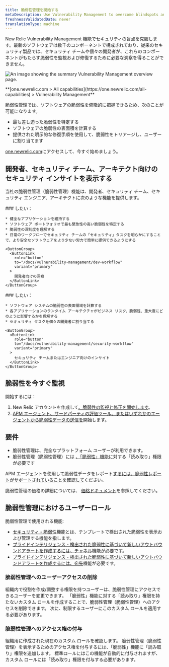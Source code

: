 ```yaml
---
title: 脆弱性管理を開始する
metaDescription: Use Vulnerability Management to overcome blindspots and remediate vulnerabilities.
freshnessValidatedDate: never
translationType: machine
---
```



New Relic Vulnerability Management 機能でセキュリティの盲点を克服します。最新のソフトウェアは数千のコンポーネントで構成されており、従来のセキュリティ製品では、セキュリティ チームや個々の開発者が、これらのコンポーネントがもたらす脆弱性を監視および修復するために必要な洞察を得ることができません。

<img
  title="Vulnerability Management overview"
  alt="An image showing the summary Vulnerability Management overview page."
  src={vmOverview}
/>

<figcaption>
  <DNT>
    **[one.newrelic.com > All capabilities](https://one.newrelic.com/all-capabilities) > Vulnerability Management**
  </DNT>
</figcaption>

脆弱性管理では、ソフトウェアの脆弱性を俯瞰的に把握できるため、次のことが可能になります。

* 最も差し迫った脆弱性を特定する
* ソフトウェアの脆弱性の表面積を計算する
* 提供された明示的な修復手順を使用して、脆弱性をトリアージし、ユーザーに割り当てます

[one.newrelic.com](https://one.newrelic.com/vulnerability-management)にアクセスして、今すぐ始めましょう。

## 開発者、セキュリティ チーム、アーキテクト向けのセキュリティ インサイトを表示する

当社の脆弱性管理（脆弱性管理）機能は、開発者、セキュリティ チーム、セキュリティ エンジニア、アーキテクトに次のような機能を提供します。

<SideBySide>
  <Side>
    ### したい：

    * 健全なアプリケーションを維持する
    * ソフトウェア ポートフォリオで最も緊急性の高い脆弱性を特定する
    * 脆弱性の深刻度を理解する
    * 日常のワークフローでセキュリティ チームの「セキュリティ」タスクを明らかにすることで、より安全なソフトウェアをより少ない労力で簡単に提供できるようにする

    <ButtonGroup>
      <ButtonLink
        role="button"
        to="/docs/vulnerability-management/dev-workflow"
        variant="primary"
      >
        開発者向けの洞察
      </ButtonLink>
    </ButtonGroup>
  </Side>

  <Side>
    ### したい：

    * ソフトウェア システムの脆弱性の表面領域を計算する
    * 各アプリケーションのランタイム アーキテクチャがビジネス リスク、脆弱性、重大度にどのように影響するかを理解する
    * セキュリティ タスクを個々の開発者に割り当てる

    <ButtonGroup>
      <ButtonLink
        role="button"
        to="/docs/vulnerability-management/security-workflow"
        variant="primary"
      >
        セキュリティ チームまたはエンジニア向けのインサイト
      </ButtonLink>
    </ButtonGroup>
  </Side>
</SideBySide>

## 脆弱性を今すぐ監視

開始するには：

1. New Relic アカウントを作成して[、脆弱性の監視と修正を開始します](https://one.newrelic.com/vulnerability-management)。
2. [APM エージェント、サードパーティの評価ツール、またはいずれかのエージェントから脆弱性データの送信を](/docs/vulnerability-management/integrations/intro)開始します。

## 要件

* 脆弱性管理は、完全なプラットフォーム ユーザーが利用できます。
* 脆弱性管理（脆弱性管理）には [、「脆弱性」機能](/docs/accounts/accounts-billing/new-relic-one-user-management/user-permissions/#security)に対する「読み取り」権限が必要です

APM エージェントを使用して脆弱性データをレポート[するには、脆弱性レポートがサポートされていることを確認して](/docs/vulnerability-management/integrations/intro/#apm-agents)ください。

脆弱性管理の価格の詳細については、 [価格ドキュメント](/docs/licenses/license-information/usage-plans/new-relic-one-usage-plan-descriptions/#list-price)を参照してください。

## 脆弱性管理におけるユーザーロール

脆弱性管理で使用される機能:

* [セキュリティ - 脆弱性](/docs/accounts/accounts-billing/new-relic-one-user-management/user-permissions/#security)機能とは、テンプレートで検出された脆弱性を表示および管理する機能を指します。
* [プライドインテリジェンス - 検出された脆弱性に基づいて新しいアウトバウンドアラートを作成するには、チャネル](/docs/accounts/accounts-billing/new-relic-one-user-management/user-permissions/#applied-intelligence)機能が必要です。
* [プライドインテリジェンス - 検出された脆弱性に基づいて新しいアウトバウンドアラートを作成するには、宛先](/docs/accounts/accounts-billing/new-relic-one-user-management/user-permissions/#applied-intelligence)機能が必要です。

### 脆弱性管理へのユーザーアクセスの削除

組織内で役割を作成/調整する権限を持つユーザーは、脆弱性管理にアクセスできるユーザーを変更できます。 「脆弱性」機能に対する「読み取り」権限を持たないカスタム ロールを作成することで、脆弱性管理（脆弱性管理）へのアクセスを削除できます。 次に、制限するユーザーにこのカスタム ロールを適用する必要があります。

### 脆弱性管理へのアクセス権の付与

組織用に作成された現在のカスタム ロールを確認します。 脆弱性管理（脆弱性管理）を表示するためのアクセス権を付与するには、「脆弱性」機能に「読み取り」権限を追加します。 標準ロールにはこの機能が自動的に付与されますが、カスタム ロールには「読み取り」権限を付与する必要があります。